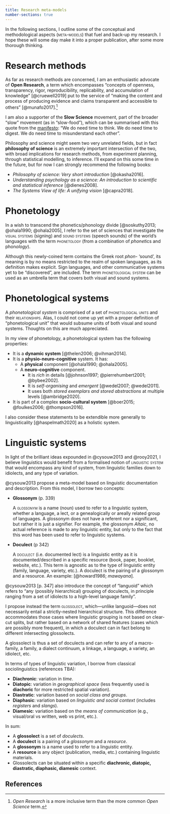 ```yaml
---
title: Research meta-models
number-sections: true
---
```


In the following sections, I outline some of the conceptual and methodological aspects ([meta-models]{.smallcaps}) that fuel and back-up my research. I hope these will some day make it into a proper publication, after some more thorough thinking.

# Research methods

As far as research methods are concerned, I am an enthusiastic advocate of **Open Research**, a term which encompasses "concepts of openness, transparency, rigor, reproducibility, replicability, and accumulation of knowledge" [@cruewell2019] put to the service of "making the content and process of producing evidence and claims transparent and accessible to others" [@munafo2017].[^1]

[^1]: *Open Research* is a more inclusive term than the more common *Open Science* term.

<!-- TODO: slow science -->

I am also a supporter of the **Slow Science** movement, part of the broader "slow" movement (as in "slow-food"), which can be summarised with this quote from the [manifesto](http://slow-science.org): "We do need time to think. We do need time to digest. We do need time to misunderstand each other".

<!-- TODO: ethics -->

<!-- TODO: research project management -->

<!-- TODO: methods as theory, theory = concepts + methods, theory and applications, basic science and applied science -->

<!-- TODO: statistics -->

<!-- TODO: philosophy of science: three books -->

Philosophy and science might seem two very unrelated fields, but in fact **philosophy of science** is an extremely important intersection of the two, with broad implications for research methods, from experiment planning, through statistical modelling, to inference. I'll expand on this some time in the future, but for now I can strongly recommend the following books:

-   *Philosophy of science: Very short introduction* [@okasha2016].
-   *Understanding psychology as a science: An introduction to scientific and statistical inference* [@dienes2008].
-   *The Systems View of life: A unifying vision* [@capra2018].

# Phonetology

In a wish to transcend the phonetics/phonology divide [@soskuthy2013; @ohala1990; @ohala2005], I refer to the set of sciences that investigate the [visual systems]{.smallcaps} (signing) and [sound systems]{.smallcaps} (speech sounds) of the world's languages with the term [phonetology]{.smallcaps} (from a combination of *phonet*ics and phon*ology*).

Although this newly-coined term contains the Greek root *phon-* 'sound', its meaning is by no means restricted to the realm of spoken languages, as its definition makes explicit. Sign languages, and other communicative systems yet to be "discovered", are included. The term [phonetological system]{.smallcaps} can be used as an umbrella term that covers both visual and sound systems.

# Phonetological systems

A *phonetological system* is comprised of a set of [phonetological units]{.smallcaps} and their [relationships]{.smallcaps}. Alas, I could not come up yet with a proper definition of "phonetological unit" that would subsume units of both visual and sound systems. Thoughts on this are much appreciated.

In my view of phonetology, a phonetological system has the following properties:

-   It is a **dynamic system** [@thelen2006; @vihman2014].
-   It is a **physio-neuro-cognitive** system. It has:
    -   A **physical** component [@ohala1990; @ohala2005].
    -   A **neuro-cognitive** component.
        -   It is *rich* in details [@johnson1997; @pierrehumbert2001; @bybee2002].
        -   It is *self-organising* and *emergent* [@wedel2007; @wedel2011].
        -   It uses both *stored exemplars and stored abstractions* at multiple levels [@ambridge2020].
-   It is part of a complex **socio-cultural system** [@boer2015; @foulkes2006; @thompson2016].

I also consider these statements to be extendible more generally to linguisticality [@haspelmath2020] as a holistic system.

# Linguistic systems

In light of the brilliant ideas expounded in @cysouw2013 and @rooy2021, I believe linguistics would benefit from a formalised notion of [linguistic system]{.smallcaps} that would encompass any kind of system, from linguistic families down to idiolects, and any type of variation.

@cysouw2013 propose a meta-model based on linguistic documentation and description. From this model, I borrow two concepts:

-   **Glossonym** (p. 339)

    A [glossonym]{.smallcaps} is a name (noun) used to refer to a linguistic system, whether a language, a lect, or a genealogically or areally related group of languages. A glossonym does not have a referent nor a significant, but rather it is just a signifier. For example, the glossonym *Altaic*, no actual reference is made to any linguistic entity, but only to the fact that this word has been used to refer to linguistic systems.

-   **Doculect** (p 342)

    A [doculect]{.smallcaps} (i.e. documented lect) is a linguistic entity as it is documented/described in a specific resource (book, paper, booklet, website, etc.). This term is agnostic as to the type of linguistic entity (family, language, variety, etc.). A doculect is the pairing of a glossonym and a resource. An example: [@howard1986; *mawayana*].

@cysouw2013 [p. 347] also introduce the concept of "languoid" which refers to "any (possibly hierarchical) grouping of doculects, in principle ranging from a set of idiolects to a high-level language family".

I propose instead the term [glossolect]{.smallcaps}, which---unlike languoid---does not necessarily entail a strictly-nested hierarchical structure. This difference accommodates those cases where linguistic grouping is not based on clear-cut splits, but rather based on a network of shared features (cases which are possibly more frequent), in which a doculect can in fact belong to different intersecting glossolects.

A glossolect is thus a set of doculects and can refer to any of a macro-family, a family, a dialect continuum, a linkage, a language, a variety, an idiolect, etc.

In terms of types of linguistic variation, I borrow from classical sociolinguistics (references TBA):

-   **Diachronic**: variation in *time*.
-   **Diatopic**: variation in *geographical space* (less frequently used is **diachoric** for more restricted spatial variation).
-   **Diastratic**: variation based on *social class and groups*.
-   **Diaphasic**: variation based on *linguistic and social context* (includes *registers* and *slangs*).
-   **Diamesic**: variation based on the *means of communication* (e.g., visual/oral vs written, web vs print, etc.).

In sum:

-   A **glossolect** is a set of *doculects*.
-   A **doculect** is a pairing of a *glossonym* and a *resource*.
-   A **glossonym** is a name used to refer to a linguistic entity.
-   A **resource** is any object (publication, media, etc.) containing linguistic materials.
-   Glossolects can be situated within a specific **diachronic, diatopic, diastratic, diaphasic, diamesic** context.

## References
